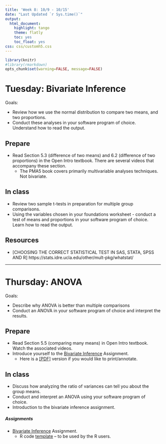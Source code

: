 ```yaml
---
title: 'Week 8: 10/9 - 10/15'
date: "Last Updated `r Sys.time()`"
output:
  html_document:
    highlight: tango
    theme: flatly
    toc: yes
    toc_float: yes
css: css/customh5.css
---
```


```r
library(knitr)
#library(rmarkdown)
opts_chunk$set(warning=FALSE, message=FALSE) 
```


# Tuesday: Bivariate Inference 

Goals: 

* Review how we use the normal distribution to compare two means, and two proportions. 
* Conduct these analyses in your software program of choice. Understand how to read the output. 

## Prepare 

* Read Section 5.3 (difference of two means) and 6.2 (difference of two proportions) in the Open Intro textbook. There are several videos that accompany these section. 
    - The PMA5 book covers primarily multivariable analyses techniques. Not bivariate.  

## In class

* Review two sample t-tests in preparation for multiple group comparisons. 
* Using the variables chosen in your foundations worksheet - conduct a test of means and proportions in your software program of choice. Learn how to read the output. 

## Resources

* [CHOOSING THE CORRECT STATISTICAL TEST IN SAS, STATA, SPSS AND R] https://stats.idre.ucla.edu/other/mult-pkg/whatstat/

----

# Thursday: ANOVA
Goals: 

* Describe why ANOVA is better than multiple comparisons
* Conduct an ANOVA in your software program of choice and interpret the results. 


## Prepare
* Read Section 5.5 (comparing many means) in Open Intro textbook. Watch the associated videos. 
* Introduce yourself to the [Bivariate Inference](hw/Bivariate_Inference.html) Assignment. 
    - Here is a [[PDF]](hw/Bivariate_Inference.pdf) version if you would like to print/annotate. 

## In class

* Discuss how analyzing the ratio of variances can tell you about the group means. 
* Conduct and interpret an ANOVA using your software program of choice. 
* Introduction to the bivariate inference assignment. 


##### Assignments
* [Bivariate Inference](hw/Bivariate_Inference.html) Assignment.
    - R code [template](hw/bivariate_Inference_template.Rmd) -- to be used by the R users. 

